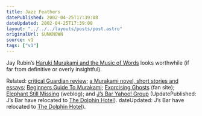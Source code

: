 ```yaml
---
title: Jazz Feathers
datePublished: 2002-04-25T17:39:08
dateUpdated: 2002-04-25T17:39:08
layout: "../../../layouts/posts/post.astro"
originalUrl: $UNKNOWN
source: v1
tags: ["v1"]
---
```


Jay Rubin&#8217;s [Haruki Murakami and the Music of Words][1] looks worthwhile (if far from definitive or overly insightful).

Related: [critical Guardian review][2]; [a Murakami novel, short stories and essays][3]; [Beginners Guide To Murakami][4]; [Exorcising Ghosts][5] (fan site); [Elephant Still Missing][6] (weblog); and [J&#8217;s Bar Yahoo! Group][7] (UpdatePublished: J&#8217;s Bar have relocated to [The Dolphin Hotel][8]).
dateUpdated: J&#8217;s Bar have relocated to [The Dolphin Hotel][8]).

[1]: http://www.amazon.co.uk/exec/obidos/ASIN/1860469523/ohsky
[2]: http://books.guardian.co.uk/critics/reviews/0,5917,683287,00.html "The Guardian reviews Haruki Murakami and the Music of Words"
[3]: http://www.geocities.com/yaymurakami/ "Haruki Murakami texts available online"
[4]: http://www.japanfile.com/books/features/murakami.shtml "The Beginners Guide To Murakami Haruki"
[5]: http://www.exorcising-ghosts.co.uk/ "Exorcising Ghosts: Murakami resource"
[6]: http://www.exultrade.com/indira/hardboiled/ "Elephant Still Missing: A Murakami Detox Support Group"
[7]: http://groups.yahoo.com/group/jsbar/
[8]: http://communities.msn.co.uk/TheDolphinHotel/
